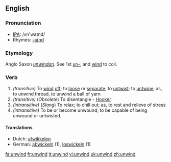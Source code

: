 ==English==
=== Pronunciation ===
*[[w:IPA|IPA]]: /ʌn'waɪnd/
*Rhymes: [[Rhymes:English:-aɪnd|-aɪnd]]
===Etymology===
Anglo Saxon ''[[unwindan]]''. See 1st [[un-]], and [[wind]] to coil.
===Verb===
{{irregverb|'''to unwind'''|'''[[unwinds]]'''|'''[[unwound]]'''|'''[[unwound]]'''|'''[[unwinding]]'''}}
#''(transitive)'' To [[wind]] [[off]]; to [[loose]] or [[separate]]; to [[untwist]]; to [[untwine]]; as, to unwind thread, to unwind a ball of yarn
#''(transitive)'' (''Obsolete'') To disentangle - [[Hooker]]
#''(intransitive)'' (''Slang'') To relax; to chill out; as, to rest and relieve of stress
#''(intransitive)'' To be or become unwound; to be capable of being unwound or untwisted.
==== Translations ====
*Dutch: [[afwikkelen]]
*German: [[abwickeln]] (1), [[loswickeln]] (1)

[[fa:unwind]]
[[fr:unwind]]
[[it:unwind]]
[[vi:unwind]]
[[uk:unwind]]
[[zh:unwind]]